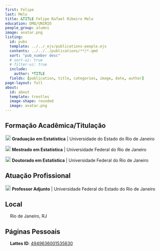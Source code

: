 ```yaml
---
first: Felipe
last: Melo
title: &TITLE Felipe Rafael Ribeiro Melo
education: DMQ/UNIRIO
people_group: alumni
image: avatar.png
listing:
  id: pubs
  template: ../../_ejs/publications-people.ejs 
  contents: ../../../publications/**/*.qmd
  sort: "pub_number desc"
  # sort-ui: true
  # filter-ui: true
  include:
    author: *TITLE
  fields: [publication, title, categories, image, date, author]
page-layout: full
about: 
  id: about
  template: trestles
  image-shape: rounded
  image: avatar.png
---
```


## Formação Acadêmica/Titulação

<img src="img/graduation-cap-solid.svg" width="18"> **Graduação em Estatística** | Universidade do Estado do Rio de Janeiro

<img src="img/graduation-cap-solid.svg" width="18"> **Mestrado em Estatística** | Universidade Federal do Rio de Janeiro

<img src="img/graduation-cap-solid.svg" width="18"> **Doutorado em Estatística** | Universidade Federal do Rio de Janeiro

## Atuação Profissional

<img src="img/briefcase-solid.svg" width="18"> **Professor Adjunto** | Universidade Federal do Estado do Rio de Janeiro

## Local
<img src="img/location-dot-solid.svg" width="12"> Rio de Janeiro, RJ

## Páginas Pessoais

<img src="img/clipboard-regular.svg" width="12"> **Lattes ID**: <a href="http://lattes.cnpq.br/4949636001535630" target="_blank">4949636001535630</a>
